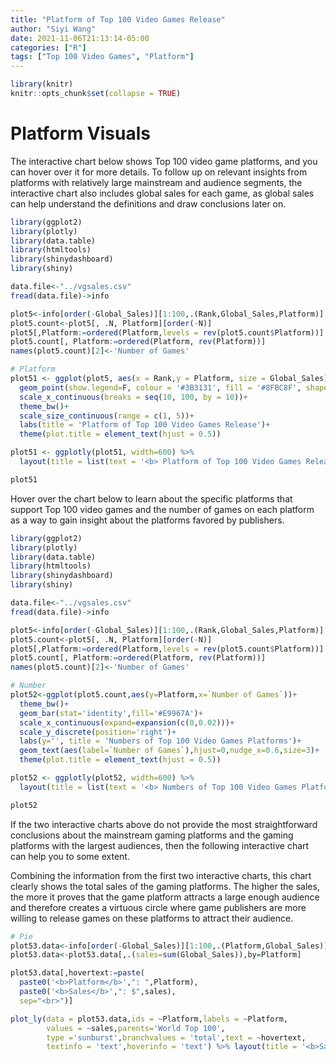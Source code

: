 ```yaml
---
title: "Platform of Top 100 Video Games Release"
author: "Siyi Wang"
date: 2021-11-06T21:13:14-05:00
categories: ["R"]
tags: ["Top 100 Video Games", "Platform"]
---
```


```r
library(knitr)
knitr::opts_chunk$set(collapse = TRUE)
```

# Platform Visuals

The interactive chart below shows Top 100 video game platforms, and you can hover over it for more details. To follow up on relevant insights from platforms with relatively large mainstream and audience segments, the interactive chart also includes global sales for each game, as global sales can help understand the definitions and draw conclusions later on.

```r
library(ggplot2)
library(plotly)
library(data.table)
library(htmltools)
library(shinydashboard)
library(shiny)

data.file<-"../vgsales.csv"
fread(data.file)->info

plot5<-info[order(-Global_Sales)][1:100,.(Rank,Global_Sales,Platform)]
plot5.count<-plot5[, .N, Platform][order(-N)]
plot5[,Platform:=ordered(Platform,levels = rev(plot5.count$Platform))]
plot5.count[, Platform:=ordered(Platform, rev(Platform))]
names(plot5.count)[2]<-'Number of Games'

# Platform
plot51 <- ggplot(plot5, aes(x = Rank,y = Platform, size = Global_Sales))+
  geom_point(show.legend=F, colour = '#3B3131', fill = '#8FBC8F', shape = 21)+
  scale_x_continuous(breaks = seq(10, 100, by = 10))+
  theme_bw()+
  scale_size_continuous(range = c(1, 5))+
  labs(title = 'Platform of Top 100 Video Games Release')+
  theme(plot.title = element_text(hjust = 0.5))

plot51 <- ggplotly(plot51, width=600) %>%
  layout(title = list(text = '<b> Platform of Top 100 Video Games Release <b>', font = list(size = 15)))

plot51


```

Hover over the chart below to learn about the specific platforms that support Top 100 video games and the number of games on each platform as a way to gain insight about the platforms favored by publishers.

```r
library(ggplot2)
library(plotly)
library(data.table)
library(htmltools)
library(shinydashboard)
library(shiny)

data.file<-"../vgsales.csv"
fread(data.file)->info

plot5<-info[order(-Global_Sales)][1:100,.(Rank,Global_Sales,Platform)]
plot5.count<-plot5[, .N, Platform][order(-N)]
plot5[,Platform:=ordered(Platform,levels = rev(plot5.count$Platform))]
plot5.count[, Platform:=ordered(Platform, rev(Platform))]
names(plot5.count)[2]<-'Number of Games'

# Number
plot52<-ggplot(plot5.count,aes(y=Platform,x=`Number of Games`))+
  theme_bw()+
  geom_bar(stat='identity',fill='#E9967A')+
  scale_x_continuous(expand=expansion(c(0,0.02)))+
  scale_y_discrete(position='right')+
  labs(y='', title = 'Numbers of Top 100 Video Games Platforms')+
  geom_text(aes(label=`Number of Games`),hjust=0,nudge_x=0.6,size=3)+
  theme(plot.title = element_text(hjust = 0.5))

plot52 <- ggplotly(plot52, width=600) %>%
  layout(title = list(text = '<b> Numbers of Top 100 Video Games Platforms <b>', font = list(size = 15)))

plot52


```

If the two interactive charts above do not provide the most straightforward conclusions about the mainstream gaming platforms and the gaming platforms with the largest audiences, then the following interactive chart can help you to some extent. 

Combining the information from the first two interactive charts, this chart clearly shows the total sales of the gaming platforms. The higher the sales, the more it proves that the game platform attracts a large enough audience and therefore creates a virtuous circle where game publishers are more willing to release games on these platforms to attract their audience.

```r
# Pie
plot53.data<-info[order(-Global_Sales)][1:100,.(Platform,Global_Sales)]
plot53.data<-plot53.data[,.(sales=sum(Global_Sales)),by=Platform]

plot53.data[,hovertext:=paste(
  paste0('<b>Platform</b>',": ",Platform),
  paste0('<b>Sales</b>',": $",sales),
  sep="<br>")]

plot_ly(data = plot53.data,ids = ~Platform,labels = ~Platform,
        values = ~sales,parents='World Top 100',
        type ='sunburst',branchvalues = 'total',text = ~hovertext,
        textinfo = 'text',hoverinfo = 'text') %>% layout(title = '<b>Sales of Top 100 Video Games Platforms (in millions)<b>')


```


